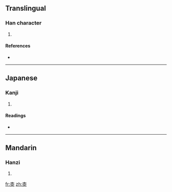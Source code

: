==Translingual==

===Han character===
{{Han char|rn=75|rad=木|as=07|sn=11|four=4023<sub>2</sub>|canj=木人水 (DOE)}}

# {{defn|Han|sort=木07}}

====References====
* {{Han ref|kx=0527.170|dkj=14818|dj=0916.100|hdz=21217.040|uh=687C|ud=26748|bh=D5C3|bd=54723}}

----

==Japanese==

===Kanji===
{{ja-kanji|grade=|rs=木07}}

# {{defn|Japanese}}

====Readings====
* {{ja-readings|on=[[しつ]] (shitsu)|kun=[[うるし]] (urushi)}}

----

==Mandarin==

===Hanzi===
{{cmn-hanzi|pin=[[qī]] ([[qi1]])|wg=ch'i<sup>1</sup>}}

# {{defn|Mandarin}}

[[fr:桼]]
[[zh:桼]]